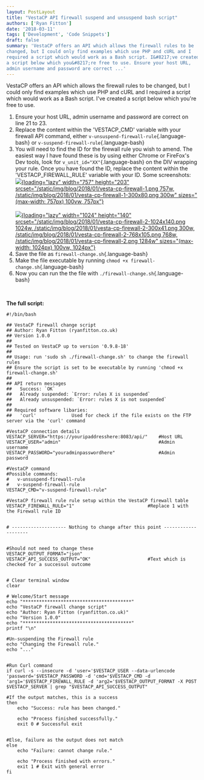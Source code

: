 ```yaml
---
layout: PostLayout
title: "VestaCP API firewall suspend and unsuspend bash script"
authors: ['Ryan Fitton']
date: '2018-03-11'
tags: ['Development', 'Code Snippets']
draft: false
summary: 'VestaCP offers an API which allows the firewall rules to be
changed, but I could only find examples which use PHP and cURL and I
required a script which would work as a Bash script. I&#8217;ve created
a script below which you&#8217;re free to use. Ensure your host URL,
admin username and password are correct ...'
---
```


VestaCP offers an API which allows the firewall rules to be changed, but
I could only find examples which use PHP and cURL and I required a
script which would work as a Bash script. I've created a script below
which you're free to use.

1.  Ensure your host URL, admin username and password are correct on
    line 21 to 23.
2.  Replace the content within the 'VESTACP_CMD' variable with your
    firewall API command, either
    `v-unsuspend-firewall-rule`{.language-bash} or
    `v-suspend-firewall-rule`{.language-bash}
3.  You will need to find the ID for the firewall rule you wish to
    amend. The easiest way I have found these is by using either Chrome
    or FireFox's Dev tools, look for `v_unit_id="XX"`{.language-bash} on
    the DIV wrapping your rule. Once you have found the ID, replace the
    content within the 'VESTACP_FIREWALL_RULE' variable with your ID.
    Some screenshots:\
    [![](/static/img/blog/2018/01/vesta-cp-firewall-1.png){loading="lazy"
    width="757" height="203"
    srcset="/static/img/blog/2018/01/vesta-cp-firewall-1.png 757w, /static/img/blog/2018/01/vesta-cp-firewall-1-300x80.png 300w"
    sizes="(max-width: 757px) 100vw, 757px"}\
    ](/static/img/blog/2018/01/vesta-cp-firewall-1.png)\
    [![](/static/img/blog/2018/01/vesta-cp-firewall-2-1024x140.png){loading="lazy"
    width="1024" height="140"
    srcset="/static/img/blog/2018/01/vesta-cp-firewall-2-1024x140.png 1024w, /static/img/blog/2018/01/vesta-cp-firewall-2-300x41.png 300w, /static/img/blog/2018/01/vesta-cp-firewall-2-768x105.png 768w, /static/img/blog/2018/01/vesta-cp-firewall-2.png 1284w"
    sizes="(max-width: 1024px) 100vw, 1024px"}](/static/img/blog/2018/01/vesta-cp-firewall-2.png)
4.  Save the file as `firewall-change.sh`{.language-bash}
5.  Make the file executable by running
    `chmod +x firewall-change.sh`{.language-bash}
6.  Now you can run the the file with
    `./firewall-change.sh`{.language-bash}

 

**The full script:**

``` language-bash
#!/bin/bash

## VestaCP firewall change script
## Author: Ryan Fitton (ryanfitton.co.uk)
## Version 1.0.0
##
## Tested on VestaCP up to version '0.9.8-18'
##
## Usage: run 'sudo sh ./firewall-change.sh' to change the firewall rules
## Ensure the script is set to be executable by running 'chmod +x firewall-change.sh'
##
## API return messages
##   Success: `OK`
##   Already suspended: `Error: rules X is suspended`
##   Already unsuspended: `Error: rules X is not suspended`
##
## Required software libaries:
##   'curl'             Used for check if the file exists on the FTP server via the 'curl' command

#VestaCP connection details
VESTACP_SERVER="https://youripaddresshere:8083/api/"    #Host URL
VESTACP_USER="admin"                                    #Admin username
VESTACP_PASSWORD="youradminpasswordhere"                #Admin password

#VestaCP command
#Possible commands:
#   v-unsuspend-firewall-rule
#   v-suspend-firewall-rule
VESTACP_CMD="v-suspend-firewall-rule"

#VestaCP firewall rule rule setup within the VestaCP firewall table
VESTACP_FIREWALL_RULE="1"                           #Replace 1 with the Firewall rule ID


# -------------------- Nothing to change after this point --------------------


#Should not need to change these
VESTACP_OUTPUT_FORMAT="json"
VESTACP_API_SUCCESS_OUTPUT="OK"                     #Text which is checked for a successul outcome


# Clear terminal window
clear

# Welcome/Start message
echo "****************************************"
echo "VestaCP firewall change script"
echo "Author: Ryan Fitton (ryanfitton.co.uk)"
echo "Version 1.0.0"
echo "****************************************"
printf "\n"

#Un-suspending the Firewall rule
echo "Changing the Firewall rule."
echo "..."


#Run Curl command
if curl -s --insecure -d 'user='$VESTACP_USER --data-urlencode 'password='$VESTACP_PASSWORD -d 'cmd='$VESTACP_CMD -d 'arg1='$VESTACP_FIREWALL_RULE -d 'arg2='$VESTACP_OUTPUT_FORMAT -X POST $VESTACP_SERVER | grep "$VESTACP_API_SUCCESS_OUTPUT"

#If the output matches, this is a success
then
    echo "Success: rule has been changed."
    
    echo "Process finished successfully."
    exit 0 # Successful exit


#Else, failure as the output does not match
else
    echo "Failure: cannot change rule."
    
    echo "Process finished with errors."
    exit 1 # Exit with general error
fi
```
